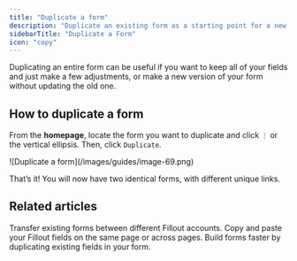 ```yaml
---
title: "Duplicate a form"
description: "Duplicate an existing form as a starting point for a new form."
sidebarTitle: "Duplicate a Form"
icon: "copy"
---
```


Duplicating an entire form can be useful if you want to keep all of your fields and just make a few adjustments, or make a new version of your form without updating the old one.

## How to duplicate a form

From the **homepage**, locate the form you want to duplicate and click `⋮` or the vertical ellipsis. Then, click `Duplicate`.

<Frame>
  ![Duplicate a form](/images/guides/image-69.png)
</Frame>

That’s it\! You will now have two identical forms, with different unique links.

## Related articles

<CardGroup cols={3}>
  <Card title="Import and export forms" icon="folder-open" iconType="regular" color="#FFC738" href="/help/importing-and-exporting-forms">
    Transfer existing forms between different Fillout accounts.
  </Card>
  <Card title="Copy and paste a question" icon="paste" iconType="regular" color="#FFC738" href="/help/copy-paste-fields">
    Copy and paste your Fillout fields on the same page or across pages.
  </Card>
  <Card title="Duplicate existing questions" icon="clone" iconType="regular" color="#FFC738" href="/help/duplicate-fields">
    Build forms faster by duplicating existing fields in your form.
  </Card>
</CardGroup>
